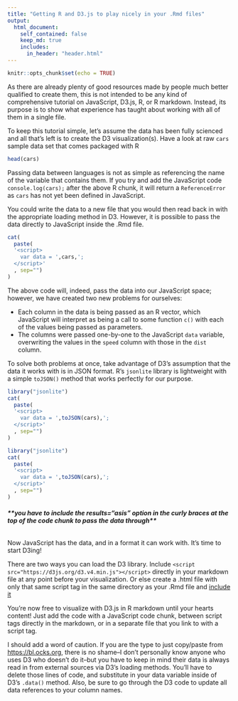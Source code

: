 ```yaml
---
title: "Getting R and D3.js to play nicely in your .Rmd files"
output:
  html_document:
    self_contained: false
    keep_md: true
    includes:
      in_header: "header.html"
---
```


```r
knitr::opts_chunk$set(echo = TRUE)
```

As there are already plenty of good resources made by people much better qualified to create them, this is not intended to be any kind of comprehensive tutorial on JavaScript, D3.js, R, or R markdown. Instead, its purpose is to show what experience has taught about working with all of them in a single file.

To keep this tutorial simple, let's assume the data has been fully scienced and all that's left is to create the D3 visualization(s). Have a look at raw `cars` sample data set that comes packaged with R

```r
head(cars)
```

Passing data between languages is not as simple as referencing the name of the variable that contains them. If you try and add the JavaScript code `console.log(cars);` after the above R chunk, it will return a `ReferenceError` as `cars` has not yet been defined in JavaScript.

You could write the data to a new file that you would then read back in with the appropriate loading method in D3. However, it is possible to pass the data directly to JavaScript inside the .Rmd file.

```r
cat(
  paste(
  '<script>
    var data = ',cars,';
  </script>'
  , sep="")
)
```

The above code will, indeed, pass the data into our JavaScript space; however, we have created two new problems for ourselves:

* Each column in the data is being passed as an R vector, which JavaScript will interpret as being a call to some function `c()` with each of the values being passed as parameters.
* The columns were passed one-by-one to the JavaScript `data` variable, overwriting the values in the `speed` column with those in the `dist` column.

To solve both problems at once, take advantage of D3's assumption that the data it works with is in JSON format. R's `jsonlite` library is lightweight with a simple `toJSON()` method that works perfectly for our purpose.

```r
library("jsonlite")
cat(
  paste(
  '<script>
    var data = ',toJSON(cars),';
  </script>'
  , sep="")
)
```

```r
library("jsonlite")
cat(
  paste(
  '<script>
    var data = ',toJSON(cars),';
  </script>'
  , sep="")
)
```

###### ***\*\*you have to include the results="asis" option in the curly braces at the top of the code chunk to pass the data through\*\****

Now JavaScript has the data, and in a format it can work with. It's time to start D3ing!

There are two ways you can load the D3 library. Include `<script src="https://d3js.org/d3.v4.min.js"></script>` directly in your markdown file at any point before your visualization. Or else create a .html file with only that same script tag in the same directory as your .Rmd file and [include it](http://rmarkdown.rstudio.com/html_document_format.html#includes)

You're now free to visualize with D3.js in R markdown until your hearts content! Just add the code with a JavaScript code chunk, between script tags directly in the markdown, or in a separate file that you link to with a script tag.

<div id="plot"></div>

<script>

// set the dimensions and margins of the graph
var margin = {top: 20, right: 20, bottom: 30, left: 50},
    width = 900 - margin.left - margin.right,
    height = 500 - margin.top - margin.bottom;

// set the ranges
var x = d3.scaleLinear().range([0, width]);
var y = d3.scaleLinear().range([height, 0]);

// append the svg object to the body of the page
// appends a 'group' element to 'svg'
// moves the 'group' element to the top left margin
var svg = d3.select("#plot").append("svg")
    .attr("width", width + margin.left + margin.right)
    .attr("height", height + margin.top + margin.bottom)
  .append("g")
    .attr("transform",
          "translate(" + margin.left + "," + margin.top + ")");


// format the data
data.forEach(function(d) {
    d.speed = +d.speed;
    d.dist  = +d.dist;
});

// Scale the range of the data
x.domain(d3.extent(data, function(d) { return d.speed; }));
y.domain([0, d3.max(data, function(d) { return d.dist; })]);

// Add the scatterplot
svg.selectAll("dot")
    .data(data)
  .enter().append("circle")
    .attr("r", 5)
    .attr("cx", function(d) { return x(d.speed); })
    .attr("cy", function(d) { return y(d.dist); });

// Add the X Axis
svg.append("g")
    .attr("transform", "translate(0," + height + ")")
    .call(d3.axisBottom(x));

// Add the Y Axis
svg.append("g")
    .call(d3.axisLeft(y));

</script>

I should add a word of caution. If you are the type to just copy/paste from <https://bl.ocks.org>, there is no shame--I don't personally know anyone who uses D3 who doesn't do it--but you have to keep in mind their data is always read in from external sources via D3's loading methods. You'll have to delete those lines of code, and substitute in your data variable inside of D3's `.data()` method. Also, be sure to go through the D3 code to update all data references to your column names.
